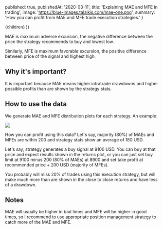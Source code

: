 

  published: true,
  publishedAt: '2020-03-11',
  title: 'Explaining MAE and MFE in trading',
  image: 'https://blue-images.talaikis.com/mae-one.png',
  summary: 'How you can profit from MAE and MFE trade execution strategies.'
}

  <BlogPost path={router.pathname} meta={meta}>
    {children}
  </BlogPost>
))

MAE is maximum adverse excursion, the negative difference between the price the strategy recommends to buy and lowest low.

Similarly, MFE is maximum favorable excursion, the positive difference between price of the signal and highest high.

## Why it's important?

It is important because MAE means higher intratrade drawdowns and higher possible profits than are  shown by the strategy stats.

## How to use the data

We generate MAE and MFE distribution plots for each strategy. An example:

![](https://blue-images.talaikis.com/mae-one.png)

How you can profit using this data? Let's say, majority (80%) of MAEs and MFEs are within 200 and strategy stats show an average of 180 USD.

Let's say, strategy generates a buy signal at 9100 USD. You can buy at that price and expect results shown in the returns plot, or you can just set buy limit at 9100 minus 200 (80% of MAEs) at 8900 and set take profit at recommended price + 200 USD (majority of MFEs).

You probably will miss 20% of trades using this execution strategy, but will make much more than are shown in the close to close returns and have less of a drawdown.

## Notes

MAE will usually be higher in bad times and MFE will be higher in good times, so I recommend to use appropriate position management strategy to catch more of the MAE and MFE.

